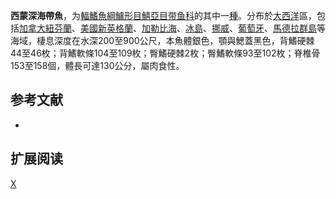 {{Speciesbox 
| genus = Benthodesmus
| species = simonyi
| status = NE
| authority = [[Steindachner|Steindachner]], 1891
| synonyms = *''Aphanopus simonyi''<br /><small>Steindachner, 1891</small>
*''Benthodesmus atlanticus''<br /><small>Goode & Bean, 1896</small>
*''enthodesmus elongatus simonyi''<br /><small>Steindachner, 1891</small>
}}

'''西蒙深海帶魚'''，为[[輻鰭魚綱|輻鰭魚綱]][[鱸形目|鱸形目]][[鯖亞目|鯖亞目]][[带鱼科|带鱼科]]的其中一[[種|種]]。分布於[[大西洋|大西洋]]區，包括[[加拿大|加拿大]][[紐芬蘭|紐芬蘭]]、[[美國|美國]][[新英格蘭|新英格蘭]]、[[加勒比海|加勒比海]]、[[冰島|冰島]]、[[挪威|挪威]]、[[葡萄牙|葡萄牙]]、[[馬德拉群島|馬德拉群島]]等海域，棲息深度在水深200至900公尺，本魚體銀色，顎與鰓蓋黑色，背鰭硬棘44至46枚；背鰭軟條104至109枚；臀鰭硬棘2枚；臀鰭軟條93至102枚；脊椎骨153至158個，體長可達130公分，屬肉食性。

== 参考文献 ==
*{{FishBase_species|genus=Benthodesmus|species=simonyi|year=2011|month=12}}

== 扩展阅读 ==
{{refbegin}}
{{wikispecies-inline|Benthodesmus papua|西蒙深海帶魚}}
{{refend}}
{{Taxonbar|from=Q2159185}}

[[Category:深海带鱼属|X]]


{{鱸形目小作品}}